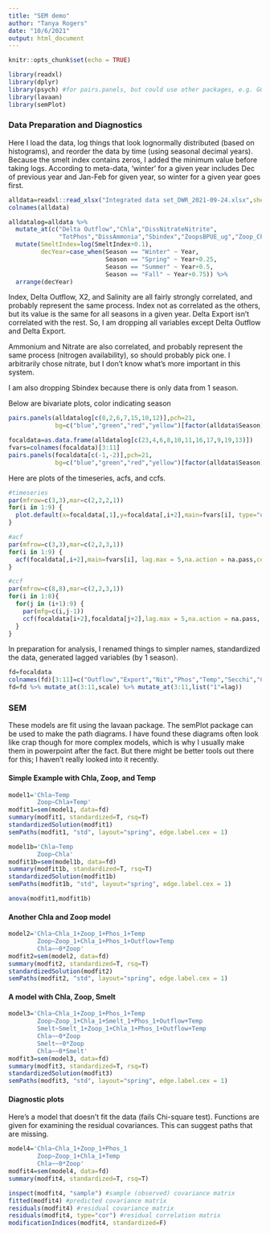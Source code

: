 ```yaml
---
title: "SEM demo"
author: "Tanya Rogers"
date: "10/6/2021"
output: html_document
---
```


```r
knitr::opts_chunk$set(echo = TRUE)
```

```r
library(readxl)
library(dplyr)
library(psych) #for pairs.panels, but could use other packages, e.g. GGalley
library(lavaan)
library(semPlot)
```

### Data Preparation and Diagnostics

Here I load the data, log things that look lognormally distributed (based on histograms), and reorder the data by time (using seasonal decimal years). Because the smelt index contains zeros, I added the minimum value before taking logs. According to meta-data, 'winter' for a given year includes Dec of previous year and Jan-Feb for given year, so winter for a given year goes first.

```r
alldata=readxl::read_xlsx("Integrated data set_DWR_2021-09-24.xlsx",sheet = 1,na = "NA")
colnames(alldata)

alldatalog=alldata %>% 
  mutate_at(c("Delta Outflow","Chla","DissNitrateNitrite",
              "TotPhos","DissAmmonia","Sbindex","ZoopsBPUE_ug","Zoop_CPUE"),log) %>% 
  mutate(SmeltIndex=log(SmeltIndex+0.1),
         decYear=case_when(Season == "Winter" ~ Year,
                           Season == "Spring" ~ Year+0.25,
                           Season == "Summer" ~ Year+0.5,
                           Season == "Fall" ~ Year+0.75)) %>% 
  arrange(decYear)
```

Index, Delta Outflow, X2, and Salinity are all fairly strongly correlated, and probably represent the same process. Index not as correlated as the others, but its value is the same for all seasons in a given year. Delta Export isn't correlated with the rest. So, I am dropping all variables except Delta Outflow and Delta Export.  

Ammonium and Nitrate are also correlated, and probably represent the same process (nitrogen availability), so should probably pick one. I arbitrarily chose nitrate, but I don't know what's more important in this system.  

I am also dropping Sbindex because there is only data from 1 season.  

Below are bivariate plots, color indicating season

```r
pairs.panels(alldatalog[c(8,2,6,7,15,10,12)],pch=21,
             bg=c("blue","green","red","yellow")[factor(alldata$Season)])

focaldata=as.data.frame(alldatalog[c(23,4,6,8,10,11,16,17,9,19,13)])
fvars=colnames(focaldata)[3:11]
pairs.panels(focaldata[c(-1,-2)],pch=21,
             bg=c("blue","green","red","yellow")[factor(alldata$Season)])
```

Here are plots of the timeseries, acfs, and ccfs.

```r
#timeseries
par(mfrow=c(3,3),mar=c(2,2,2,1))
for(i in 1:9) {
  plot.default(x=focaldata[,1],y=focaldata[,i+2],main=fvars[i], type="o",cex=0.5)
}

#acf
par(mfrow=c(3,3),mar=c(2,2,3,1))
for(i in 1:9) {
  acf(focaldata[,i+2],main=fvars[i], lag.max = 5,na.action = na.pass,cex=0.5)
}
```

```r
#ccf
par(mfrow=c(8,8),mar=c(2,2,3,1))
for(i in 1:8){
  for(j in (i+1):9) {
    par(mfg=c(i,j-1))
    ccf(focaldata[i+2],focaldata[j+2],lag.max = 5,na.action = na.pass, main=paste0(fvars[i],"&", fvars[j]),cex=0.5)
  }
}
```

In preparation for analysis, I renamed things to simpler names, standardized the data, generated lagged variables (by 1 season).

```r
fd=focaldata
colnames(fd)[3:11]=c("Outflow","Export","Nit","Phos","Temp","Secchi","Chla","Zoop","Smelt")
fd=fd %>% mutate_at(3:11,scale) %>% mutate_at(3:11,list("1"=lag))
```

### SEM

These models are fit using the lavaan package. The semPlot package can be used to make the path diagrams. I have found these diagrams often look like crap though for more complex models, which is why I usually make them in powerpoint after the fact. But there might be better tools out there for this; I haven't really looked into it recently.

#### Simple Example with Chla, Zoop, and Temp

```r
model1='Chla~Temp
        Zoop~Chla+Temp'
modfit1=sem(model1, data=fd)
summary(modfit1, standardized=T, rsq=T)
standardizedSolution(modfit1)
semPaths(modfit1, "std", layout="spring", edge.label.cex = 1)

model1b='Chla~Temp
        Zoop~Chla'
modfit1b=sem(model1b, data=fd)
summary(modfit1b, standardized=T, rsq=T)
standardizedSolution(modfit1b)
semPaths(modfit1b, "std", layout="spring", edge.label.cex = 1)

anova(modfit1,modfit1b)
```

#### Another Chla and Zoop model

```r
model2='Chla~Chla_1+Zoop_1+Phos_1+Temp
        Zoop~Zoop_1+Chla_1+Phos_1+Outflow+Temp
        Chla~~0*Zoop'
modfit2=sem(model2, data=fd)
summary(modfit2, standardized=T, rsq=T)
standardizedSolution(modfit2)
semPaths(modfit2, "std", layout="spring", edge.label.cex = 1)
```

#### A model with Chla, Zoop, Smelt

```r
model3='Chla~Chla_1+Zoop_1+Phos_1+Temp
        Zoop~Zoop_1+Chla_1+Smelt_1+Phos_1+Outflow+Temp
        Smelt~Smelt_1+Zoop_1+Chla_1+Phos_1+Outflow+Temp
        Chla~~0*Zoop
        Smelt~~0*Zoop
        Chla~~0*Smelt'
modfit3=sem(model3, data=fd)
summary(modfit3, standardized=T, rsq=T)
standardizedSolution(modfit3)
semPaths(modfit3, "std", layout="spring", edge.label.cex = 1)
```

#### Diagnostic plots

Here's a model that doesn't fit the data (fails Chi-square test). Functions are given for examining the residual covariances. This can suggest paths that are missing.

```r
model4='Chla~Chla_1+Zoop_1+Phos_1
        Zoop~Zoop_1+Chla_1+Temp
        Chla~~0*Zoop'
modfit4=sem(model4, data=fd)
summary(modfit4, standardized=T, rsq=T)

inspect(modfit4, "sample") #sample (observed) covariance matrix
fitted(modfit4) #predicted covariance matrix
residuals(modfit4) #residual covariance matrix
residuals(modfit4, type="cor") #residual correlation matrix
modificationIndices(modfit4, standardized=F)
```


